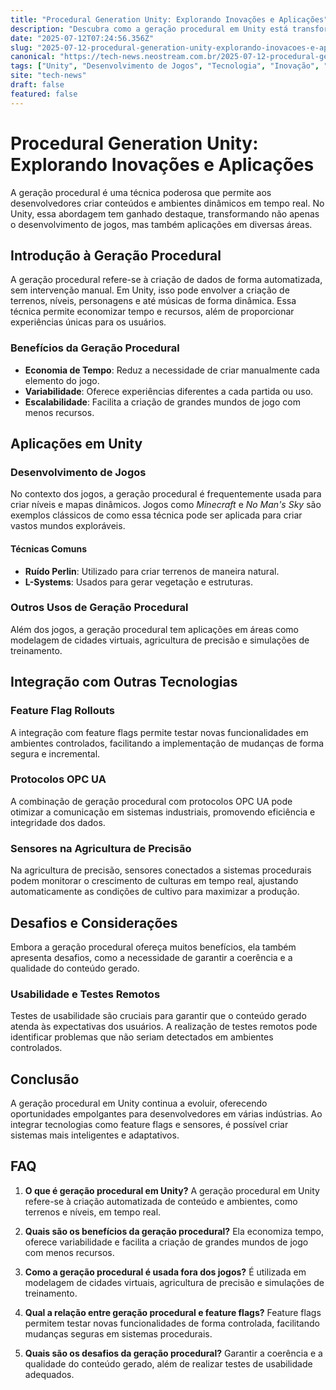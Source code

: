 ```yaml
---
title: "Procedural Generation Unity: Explorando Inovações e Aplicações"
description: "Descubra como a geração procedural em Unity está transformando o desenvolvimento de jogos e outras aplicações, integrando sensoriamento e otimização de desempenho."
date: "2025-07-12T07:24:56.356Z"
slug: "2025-07-12-procedural-generation-unity-explorando-inovacoes-e-aplicacoes"
canonical: "https://tech-news.neostream.com.br/2025-07-12-procedural-generation-unity-explorando-inovacoes-e-aplicacoes"
tags: ["Unity", "Desenvolvimento de Jogos", "Tecnologia", "Inovação", "Geração Procedural"]
site: "tech-news"
draft: false
featured: false
---
```


# Procedural Generation Unity: Explorando Inovações e Aplicações

A geração procedural é uma técnica poderosa que permite aos desenvolvedores criar conteúdos e ambientes dinâmicos em tempo real. No Unity, essa abordagem tem ganhado destaque, transformando não apenas o desenvolvimento de jogos, mas também aplicações em diversas áreas.

## Introdução à Geração Procedural

A geração procedural refere-se à criação de dados de forma automatizada, sem intervenção manual. Em Unity, isso pode envolver a criação de terrenos, níveis, personagens e até músicas de forma dinâmica. Essa técnica permite economizar tempo e recursos, além de proporcionar experiências únicas para os usuários.

### Benefícios da Geração Procedural

- **Economia de Tempo**: Reduz a necessidade de criar manualmente cada elemento do jogo.
- **Variabilidade**: Oferece experiências diferentes a cada partida ou uso.
- **Escalabilidade**: Facilita a criação de grandes mundos de jogo com menos recursos.

## Aplicações em Unity

### Desenvolvimento de Jogos

No contexto dos jogos, a geração procedural é frequentemente usada para criar níveis e mapas dinâmicos. Jogos como *Minecraft* e *No Man's Sky* são exemplos clássicos de como essa técnica pode ser aplicada para criar vastos mundos exploráveis.

#### Técnicas Comuns

- **Ruído Perlin**: Utilizado para criar terrenos de maneira natural.
- **L-Systems**: Usados para gerar vegetação e estruturas.

### Outros Usos de Geração Procedural

Além dos jogos, a geração procedural tem aplicações em áreas como modelagem de cidades virtuais, agricultura de precisão e simulações de treinamento.

## Integração com Outras Tecnologias

### Feature Flag Rollouts

A integração com feature flags permite testar novas funcionalidades em ambientes controlados, facilitando a implementação de mudanças de forma segura e incremental.

### Protocolos OPC UA

A combinação de geração procedural com protocolos OPC UA pode otimizar a comunicação em sistemas industriais, promovendo eficiência e integridade dos dados.

### Sensores na Agricultura de Precisão

Na agricultura de precisão, sensores conectados a sistemas procedurais podem monitorar o crescimento de culturas em tempo real, ajustando automaticamente as condições de cultivo para maximizar a produção.

## Desafios e Considerações

Embora a geração procedural ofereça muitos benefícios, ela também apresenta desafios, como a necessidade de garantir a coerência e a qualidade do conteúdo gerado.

### Usabilidade e Testes Remotos

Testes de usabilidade são cruciais para garantir que o conteúdo gerado atenda às expectativas dos usuários. A realização de testes remotos pode identificar problemas que não seriam detectados em ambientes controlados.

## Conclusão

A geração procedural em Unity continua a evoluir, oferecendo oportunidades empolgantes para desenvolvedores em várias indústrias. Ao integrar tecnologias como feature flags e sensores, é possível criar sistemas mais inteligentes e adaptativos.

## FAQ

1. **O que é geração procedural em Unity?**
   A geração procedural em Unity refere-se à criação automatizada de conteúdo e ambientes, como terrenos e níveis, em tempo real.

2. **Quais são os benefícios da geração procedural?**
   Ela economiza tempo, oferece variabilidade e facilita a criação de grandes mundos de jogo com menos recursos.

3. **Como a geração procedural é usada fora dos jogos?**
   É utilizada em modelagem de cidades virtuais, agricultura de precisão e simulações de treinamento.

4. **Qual a relação entre geração procedural e feature flags?**
   Feature flags permitem testar novas funcionalidades de forma controlada, facilitando mudanças seguras em sistemas procedurais.

5. **Quais são os desafios da geração procedural?**
   Garantir a coerência e a qualidade do conteúdo gerado, além de realizar testes de usabilidade adequados.